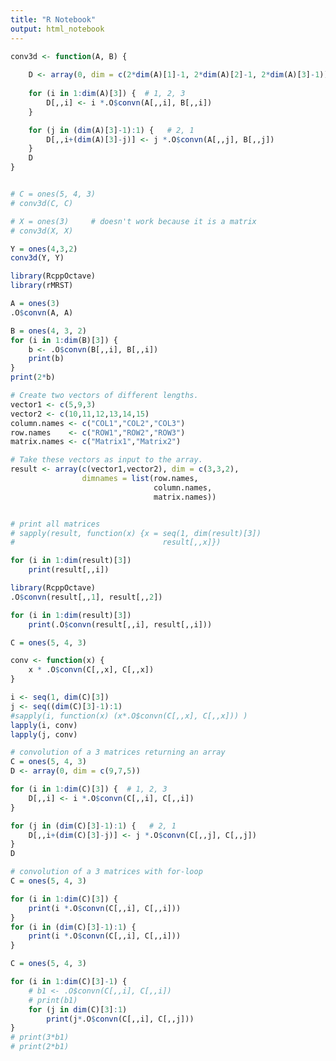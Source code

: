 ```yaml
---
title: "R Notebook"
output: html_notebook
---
```


```r
conv3d <- function(A, B) {
    
    D <- array(0, dim = c(2*dim(A)[1]-1, 2*dim(A)[2]-1, 2*dim(A)[3]-1))
    
    for (i in 1:dim(A)[3]) {  # 1, 2, 3
        D[,,i] <- i *.O$convn(A[,,i], B[,,i])
    }

    for (j in (dim(A)[3]-1):1) {   # 2, 1
        D[,,i+(dim(A)[3]-j)] <- j *.O$convn(A[,,j], B[,,j])
    }
    D   
}


# C = ones(5, 4, 3)
# conv3d(C, C)

# X = ones(3)     # doesn't work because it is a matrix
# conv3d(X, X)

Y = ones(4,3,2)
conv3d(Y, Y)
```



```r
library(RcppOctave)
library(rMRST)

A = ones(3)
.O$convn(A, A)

```

```r
B = ones(4, 3, 2)
for (i in 1:dim(B)[3]) {
    b <- .O$convn(B[,,i], B[,,i])
    print(b)
}
print(2*b)
```


```r

# Create two vectors of different lengths.
vector1 <- c(5,9,3)
vector2 <- c(10,11,12,13,14,15)
column.names <- c("COL1","COL2","COL3")
row.names    <- c("ROW1","ROW2","ROW3")
matrix.names <- c("Matrix1","Matrix2")

# Take these vectors as input to the array.
result <- array(c(vector1,vector2), dim = c(3,3,2), 
                dimnames = list(row.names, 
                                column.names, 
                                matrix.names))


# print all matrices
# sapply(result, function(x) {x = seq(1, dim(result)[3])
#                                 result[,,x]})

for (i in 1:dim(result)[3])
    print(result[,,i])
```

```r
library(RcppOctave)
.O$convn(result[,,1], result[,,2])
```

```r
for (i in 1:dim(result)[3])
    print(.O$convn(result[,,i], result[,,i]))
```

```r
C = ones(5, 4, 3)

conv <- function(x) {
    x * .O$convn(C[,,x], C[,,x])
}

i <- seq(1, dim(C)[3])
j <- seq((dim(C)[3]-1):1)
#sapply(i, function(x) (x*.O$convn(C[,,x], C[,,x])) )
lapply(i, conv)
lapply(j, conv)
```

```r
# convolution of a 3 matrices returning an array
C = ones(5, 4, 3)
D <- array(0, dim = c(9,7,5))

for (i in 1:dim(C)[3]) {  # 1, 2, 3
    D[,,i] <- i *.O$convn(C[,,i], C[,,i])
}

for (j in (dim(C)[3]-1):1) {   # 2, 1
    D[,,i+(dim(C)[3]-j)] <- j *.O$convn(C[,,j], C[,,j])
}
D
```


```r
# convolution of a 3 matrices with for-loop
C = ones(5, 4, 3)

for (i in 1:dim(C)[3]) {
    print(i *.O$convn(C[,,i], C[,,i]))
}
for (i in (dim(C)[3]-1):1) {
    print(i *.O$convn(C[,,i], C[,,i]))
}
```


```r
C = ones(5, 4, 3)

for (i in 1:dim(C)[3]-1) {
    # b1 <- .O$convn(C[,,i], C[,,i])
    # print(b1)
    for (j in dim(C)[3]:1)
        print(j*.O$convn(C[,,i], C[,,j]))
}
# print(3*b1)
# print(2*b1)

```

